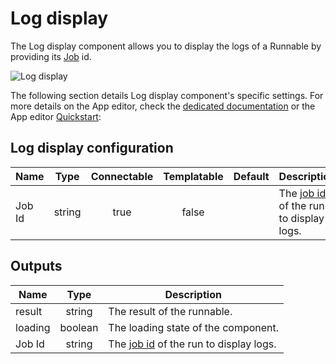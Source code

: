
# Log display

The Log display component allows you to display the logs of a Runnable by providing its [Job](../../core_concepts/20_jobs/index.mdx) id.

![Log display](../../assets/apps/4_app_component_library/log_display.png)

The following section details Log display component's specific settings. For more details on the App editor, check the [dedicated documentation](../0_app_editor/index.mdx) or the App editor [Quickstart](../../getting_started/7_apps_quickstart/index.mdx):

<div className="grid grid-cols-2 gap-6 mb-4">
	<DocCard
		color="orange"
		title="App editor Documentation"
		description="The app editor is a low-code builder to create custom User Interfaces with a mix of drag-and-drop and code."
		href="/docs/apps/app_editor"
	/>
	<DocCard
		color="orange"
		title="Apps quickstart"
		description="Learn how to build your first app in a matter of minutes."
		href="/docs/getting_started/apps_quickstart"
	/>
</div>

## Log display configuration

| Name        | Type | Connectable | Templatable | Default | Description                 |
| ----------- | :--: | :---------: | :---------: | :-----: | --------------------------- |
| Job Id |  string  |    true     |      false       |         | The [job id](../../core_concepts/20_jobs/index.mdx) of the run to display logs. |

## Outputs

| Name    |  Type   | Description                         |
| ------- | :-----: | ----------------------------------- |
| result  |     string    | The result of the runnable.   |
| loading | boolean | The loading state of the component. |
| Job Id |  string  | The [job id](../../core_concepts/20_jobs/index.mdx) of the run to display logs. |